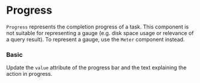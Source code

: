 
# Progress

`Progress` represents the completion progress of a task. This component is not suitable for representing a gauge (e.g. disk space usage or relevance of a query result). To represent a gauge, use the `Meter` component instead.

### Basic

Update the `value` attribute of the progress bar and the text explaining the action in progress.

<Canvas>
    <Story id="components-progress--basic" />
</Canvas>

<ArgsTable of={Progress} />
